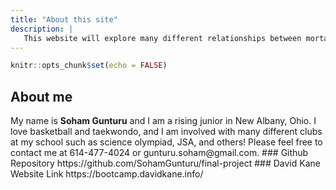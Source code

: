 ```yaml
---
title: "About this site"
description: |
   This website will explore many different relationships between mortality rate of babies/toddlers and various variables 
---
```


```r
knitr::opts_chunk$set(echo = FALSE)
```
## About me
My name is **Soham Gunturu** and I am a rising junior in New Albany, Ohio. I love basketball and taekwondo, and I am involved with many different clubs at my school such as science olympiad, JSA, and others! 
Please feel free to contact me at 614-477-4024 or gunturu.soham\@gmail.com.
### Github Repository
https://github.com/SohamGunturu/final-project
### David Kane Website Link
https://bootcamp.davidkane.info/
